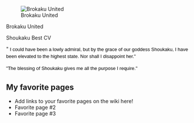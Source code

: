 [[File:Brokaku_United.jpg|thumb|Brokaku United]]

Brokaku United

Shoukaku Best CV 

"<span style="color:rgb(0,0,0);font-family:sans-serif;font-size:13px;line-height:19.200000762939453px;"> </span><span style="color:rgb(0,0,0);font-family:sans-serif;font-size:13px;line-height:19.200000762939453px;">I could have been a lowly admiral, but by the grace of our goddess Shoukaku, I have been elevated to the highest state. Nor shall I disappoint her."</span>

<span style="color:rgb(0,0,0);font-family:sans-serif;font-size:13px;line-height:19.200000762939453px;">"</span><span style="color:rgb(0,0,0);font-family:sans-serif;font-size:13px;line-height:19.200000762939453px;">The blessing of Shoukaku gives me all the purpose I require."</span>

==My favorite pages==

* Add links to your favorite pages on the wiki here!
* Favorite page #2
* Favorite page #3